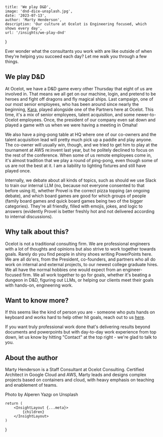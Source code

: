 
    title: 'We play D&D',
    image: 'dnd-dice-unsplash.jpg',
    date: '2023-07-13',
    author: 'Marty Henderson',
    description: 'Our culture at Ocelot is Engineering focused, which shows every day',
    url: '/insights/we-play-dnd'
}

Ever wonder what the consultants you work with are like outside of when they're helping you succeed each day? 
Let me walk you through a few things.

## We play D&D

At Ocelot, we have a D&D game every other Thursday that eight of us are involved in.
That means we all get on our machine, login, and pretend to be heroes and fight off dragons and fly magical ships. 
Last campaign, one of our most senior employees, who has been around since nearly the beginning, [Kara](https://www.youtube.com/watch?v=kaVZtFxNx6Q), played alongside one of the Partners here at Ocelot. 
This time, it's a mix of senior employees, talent acquisition, and some newer-to-Ocelot employees. 
Once, the president of our company even sat down and played a game with us when we were having a meeting in Omaha!

We also have a ping-pong table at HQ where one of our co-owners and the talent acquisition lead will pretty much pick up a paddle and play anyone. 
The co-owner will usually win, though, and we tried to get him to play at the tournament at AWS re:invent last year, but he politely declined to focus on the rest of the conference. 
When some of us remote employees come in, it's almost tradition that we play a round of ping-pong, even though some of us are not the best at it. 
I am a liability to lighting fixtures and still have played once.

Internally, we debate about all kinds of topics, such as should we use Slack to train our internal LLM (no, because not everyone consented to that before using it), whether Provel is the correct pizza topping (an ongoing debate), and which board games are good for which groups of people (family board games and quick board games being two of the bigger categories). 
They're all friendly, filled with emojis, jokes, and logic to answers (evidently Provel is better freshly hot and not delivered according to internal discussions). 

## Why talk about this?

Ocelot is not a traditional consulting firm. We are professional engineers with a lot of thoughts and opinions but also strive to work together towards goals. 
Rarely do you find people in shiny shoes writing PowerPoints here. 
We are all do'ers, from the President, co-founders, and partners who all do work on internal and external projects, to our newest college graduate hires. 
We all have the normal hobbies one would expect from an engineer-focused firm. 
We all work together to go for goals, whether it's beating a dungeon in D&D, figuring out LLMs, or helping our clients meet their goals with hands-on, engineering work.

## Want to know more?

If this seems like the kind of person you are - someone who puts hands on keyboard and works hard to help other hit goals, reach out to us [here](https://www.ocelotconsulting.com/careers).

If you want truly professional work done that's delivering results beyond documents and powerpoints but with day-to-day work experience from top down, let us know by hitting "Contact" at the top right - we're glad to talk to you.

## About the author

Marty Henderson is a Staff Consultant at Ocelot Consulting. 
Certified Architect in Google Cloud and AWS, Marty leads and designs complex projects based on containers and cloud, with heavy emphasis on teaching and enablement of teams.

Photo by Alperen Yazgı on Unsplash

    return (
        <InsightLayout {...meta}>
            {children}
        </InsightLayout>
    )
}
  